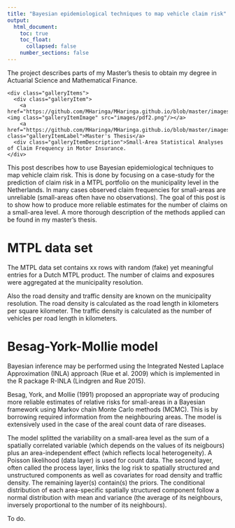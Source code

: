 ```yaml
---
title: "Bayesian epidemiological techniques to map vehicle claim risk"
output:
  html_document:
    toc: true
    toc_float:
      collapsed: false
    number_sections: false
---
```


The project describes parts of my Master’s thesis to obtain my degree in Actuarial Science and Mathematical Finance. 

<!--html_preserve-->


<div class="band full">
  <div class="bandContent gallerySection">
    <div class="galleryItems">
      <div class="galleryItem">
        <a href="https://github.com/MHaringa/MHaringa.github.io/blob/master/images/MThesisHaringa.pdf"><img class="galleryItemImage" src="images/pdf2.png"/></a>
        <a href="https://github.com/MHaringa/MHaringa.github.io/blob/master/images/MThesisHaringa.pdf" class="galleryItemLabel">Master's Thesis</a>
      <div class="galleryItemDescription">Small-Area Statistical Analyses of Claim Frequency in Motor Insurance.
    </div>
  </div>
</div>

<!--/html_preserve-->

This post describes how to use Bayesian epidemiological techniques to map vehicle claim risk. This is done by focusing on a case-study for the prediction of claim risk in a MTPL portfolio on the municipality level in the Netherlands. In many cases observed claim frequencies for small-areas are unreliable (small-areas often have no observations). The goal of this post is to show how to produce more reliable estimates for the number of claims on a small-area level. A more thorough description of the methods applied can be found in my master’s thesis.
 
# MTPL data set
The MTPL data set contains xx rows with random (fake) yet meaningful entries for a Dutch MTPL product. The number of claims and exposures were aggregated at the municipality resolution.
 
Also the road density and traffic density are known on the municipality resolution. The road density is calculated as the road length in kilometers per square kilometer. The traffic density is calculated as the number of vehicles per road length in kilometers.
 
# Besag-York-Mollie model
Bayesian inference may be performed using the Integrated Nested Laplace Approximation (INLA) approach (Rue et al. 2009) which is implemented in the R package R-INLA (Lindgren and Rue 2015).
 
Besag, York, and Mollie (1991) proposed an appropriate way of producing more reliable estimates of relative risks for small-areas in a Bayesian framework using Markov chain Monte Carlo methods (MCMC). This is by borrowing required information from the neighbouring areas. The model is extensively used in the case of the areal count data of rare diseases.
 
The model splitted the variability on a small-area level as the sum of a spatially correlated variable (which depends on the values of its neigbours) plus an area-independent effect (which reflects local heterogeneity). A Poisson likelihood (data layer) is used for count data. The second layer, often called the process layer, links the log risk to spatially structured and unstructured components as well as covariates for road density and traffic density. The remaining layer(s) contain(s) the priors. The conditional distribution of each area-specific spatially structured component follow a normal distribution with mean and variance (the average of its neighbours, inversely proportional to the number of its neighbours).

To do. 

